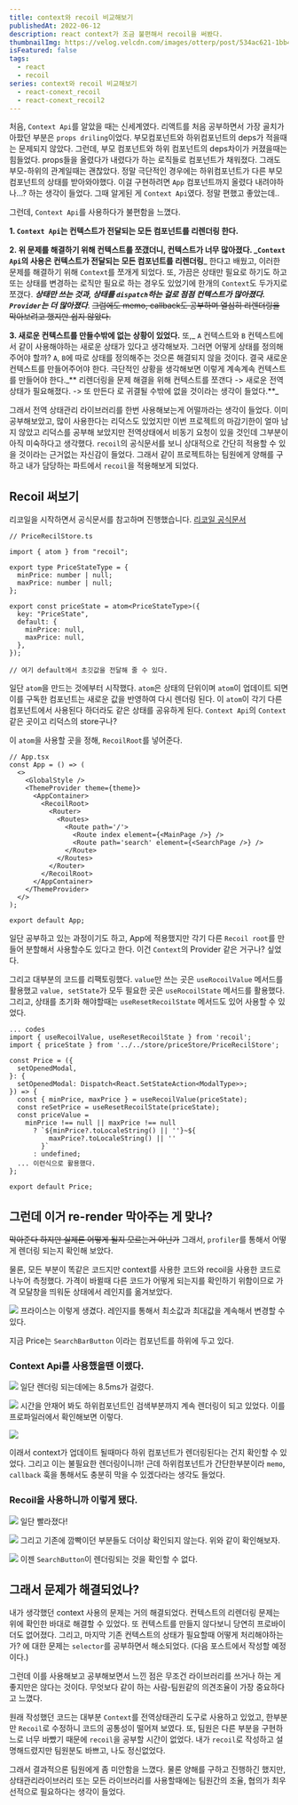 ```yaml
---
title: context와 recoil 비교해보기
publishedAt: 2022-06-12
description: react context가 조금 불편해서 recoil을 써봤다.
thumbnailImg: https://velog.velcdn.com/images/otterp/post/534ac621-1bb4-4817-b1e0-8fafef4df462/image.png
isFeatured: false
tags:
  - react
  - recoil
series: context와 recoil 비교해보기
  - react-conext_recoil
  - react-conext_recoil2
---
```


처음, `Context Api`를 알았을 때는 신세계였다. 리액트를 처음 공부하면서 가장 골치가 아팠던 부분은 `props driling`이었다. 부모컴포넌트와 하위컴포넌트의 deps가 적을때는 문제되지 않았다. 그런데, 부모 컴포넌트와 하위 컴포넌트의 deps차이가 커졌을때는 힘들었다. props들을 올렸다가 내렸다가 하는 로직들로 컴포넌트가 채워졌다. 그래도 부모-하위의 관계일때는 괜찮았다. 정말 극단적인 경우에는 하위컴포넌트가 다른 부모 컴포넌트의 상태를 받아와야했다. 이걸 구현하려면 `App` 컴포넌트까지 올렸다 내려야하나...? 하는 생각이 들었다. 그때 알게된 게 `Context Api`였다. 정말 편했고 좋았는데..

그런데, `Context Api`를 사용하다가 불편함을 느꼈다.

**1. `Context Api`는 컨텍스트가 전달되는 모든 컴포넌트를 리렌더링 한다.**

**2. 위 문제를 해결하기 위해 컨텍스트를 쪼갰더니, 컨텍스트가 너무 많아졌다.
**_**`Context Api`의 사용은 컨텍스트가 전달되는 모든 컴포넌트를 리렌더링**_ 한다고 배웠고, 이러한 문제를 해결하기 위해 `Context`를 쪼개게 되었다. 또, 가끔은 상태만 필요로 하기도 하고 또는 상태를 변경하는 로직만 필요로 하는 경우도 있었기에 한개의 `Context`도 두가지로 쪼갰다. _**상태만 쓰는 것과, 상태를 `dispatch`하는 걸로 점점 컨텍스트가 많아졌다. `Provider`는 더 많아졌다**_. ~~그럼에도 memo, callback도 공부하며 열심히 리렌더링을 막아보려고 했지만 쉽지 않았다.~~

**3. 새로운 컨텍스트를 만들수밖에 없는 상황이 있었다.**
또,_ `A` 컨텍스트와 `B` 컨텍스트에서 같이 사용해야하는 새로운 상태가 있다고 생각해보자. 그러면 어떻게 상태를 정의해주어야 할까? `A`, `B`에 따로 상태를 정의해주는 것으론 해결되지 않을 것이다. 결국 새로운 컨텍스트를 만들어주어야 한다. 극단적인 상황을 생각해보면 이렇게 계속계속 컨텍스트를 만들어야 한다._** 리렌더링을 문제 해결을 위해 컨텍스트를 쪼갠다 -> 새로운 전역 상태가 필요해졌다. -> 또 만든다 로 귀결될 수밖에 없을 것이라는 생각이 들었다.**\_

그래서 전역 상태관리 라이브러리를 한번 사용해보는게 어떨까라는 생각이 들었다. 이미 공부해보았고, 많이 사용한다는 리덕스도 있었지만 이번 프로젝트의 마감기한이 얼마 남지 않았고 리덕스를 공부해 보았지만 전역상태에서 비동기 요청이 있을 것인데 그부분이 아직 미숙하다고 생각했다. `recoil`의 공식문서를 보니 상대적으로 간단히 적용할 수 있을 것이라는 근거없는 자신감이 들었다. 그래서 같이 프로젝트하는 팀원에게 양해를 구하고 내가 담당하는 파트에서 `recoil`을 적용해보게 되었다.

## Recoil 써보기

리코일을 시작하면서 공식문서를 참고하며 진행했습니다.
[리코일 공식문서](https://recoiljs.org/ko/)

```tsx
// PriceRecilStore.ts

import { atom } from "recoil";

export type PriceStateType = {
  minPrice: number | null;
  maxPrice: number | null;
};

export const priceState = atom<PriceStateType>({
  key: "PriceState",
  default: {
    minPrice: null,
    maxPrice: null,
  },
});

// 여기 default에서 초깃값을 전달해 줄 수 있다.
```

일단 `atom`을 만드는 것에부터 시작했다. `atom`은 상태의 단위이며 `atom`이 업데이트 되면 이를 구독한 컴포넌트는 새로운 값을 반영하여 다시 렌더링 된다. 이 `atom`이 각기 다른 컴포넌트에서 사용된다 하더라도 같은 상태를 공유하게 된다. `Context Api`의 `Context`같은 곳이고 리덕스의 store구나?

이 `atom`을 사용할 곳을 정해, `RecoilRoot`를 넣어준다.

```tsx
// App.tsx
const App = () => (
  <>
    <GlobalStyle />
    <ThemeProvider theme={theme}>
      <AppContainer>
        <RecoilRoot>
          <Router>
            <Routes>
              <Route path='/'>
                <Route index element={<MainPage />} />
                <Route path='search' element={<SearchPage />} />
              </Route>
            </Routes>
          </Router>
        </RecoilRoot>
      </AppContainer>
    </ThemeProvider>
  </>
);

export default App;
```

일단 공부하고 있는 과정이기도 하고, App에 적용했지만 각기 다른 `Recoil root`를 만들어 분할해서 사용할수도 있다고 한다. 이건 `Context`의 Provider 같은 거구나? 싶었다.

그리고 대부분의 코드를 리팩토링했다. `value`만 쓰는 곳은 `useRocoilValue` 메서드를 활용했고 `value, setState`가 모두 필요한 곳은 `useRocoilState` 메서드를 활용했다. 그리고, 상태를 초기화 해야할때는 `useResetRecoilState` 메서드도 있어 사용할 수 있었다.

```tsx
... codes
import { useRecoilValue, useResetRecoilState } from 'recoil';
import { priceState } from '../../store/priceStore/PriceRecilStore';

const Price = ({
  setOpenedModal,
}: {
  setOpenedModal: Dispatch<React.SetStateAction<ModalType>>;
}) => {
  const { minPrice, maxPrice } = useRecoilValue(priceState);
  const reSetPrice = useResetRecoilState(priceState);
  const priceValue =
    minPrice !== null || maxPrice !== null
      ? `${minPrice?.toLocaleString() || ''}~${
          maxPrice?.toLocaleString() || ''
        }`
      : undefined;
  ... 이런식으로 활용했다.
};

export default Price;
```

## 그런데 이거 re-render 막아주는 게 맞나?

~~막아준다 하지만 실제론 어떻게 될지 모르는거 아닌가~~
그래서, `profiler`를 통해서 어떻게 렌더링 되는지 확인해 보았다.

물론, 모든 부분이 똑같은 코드지만 context를 사용한 코드와 recoil을 사용한 코드로 나누어 측정했다. 가격이 바뀔때 다른 코드가 어떻게 되는지를 확인하기 위함이므로 가격 모달창을 띄워둔 상태에서 레인지를 옮겨보았다.

![](https://velog.velcdn.com/images/otterp/post/f7cc99d2-2e9d-4f55-a87f-bcbcc3193a86/image.png)
프라이스는 이렇게 생겼다. 레인지를 통해서 최소값과 최대값을 계속해서 변경할 수 있다.

지금 Price는 `SearchBarButton` 이라는 컴포넌트를 하위에 두고 있다.

### Context Api를 사용했을땐 이랬다.

![](https://velog.velcdn.com/images/otterp/post/8505f1d7-7426-4193-88db-cb02cf7fe7a2/image.png)
일단 렌더링 되는데에는 8.5ms가 걸렸다.

![](https://velog.velcdn.com/images/otterp/post/4084bbeb-9472-4dfb-b44f-d286d5c63ede/image.gif)
시간을 안재어 봐도 하위컴포넌트인 검색부분까지 계속 렌더링이 되고 있었다.
이를 프로파일러에서 확인해보면 이렇다.

![](https://velog.velcdn.com/images/otterp/post/5192898f-7e04-4b1c-ba4b-92a73a994afa/image.png)

이래서 context가 업데이트 될때마다 하위 컴포넌트가 렌더링된다는 건지 확인할 수 있었다. 그리고 이는 불필요한 렌더링이니까!
근데 하위컴포넌트가 간단한부분이라 `memo`, `callback` 훅을 통해서도 충분히 막을 수 있겠다라는 생각도 들었다.

### Recoil을 사용하니까 이렇게 됐다.

![](https://velog.velcdn.com/images/otterp/post/6012de55-ccec-4f41-8c0f-3aeac1dfd7d1/image.png)
일단 빨라졌다!

![](https://velog.velcdn.com/images/otterp/post/918620a1-b66c-4b0b-8cc3-7619863fc01c/image.gif)
그리고 기존에 깜빡이던 부분들도 더이상 확인되지 않는다.
위와 같이 확인해보자.

![](https://velog.velcdn.com/images/otterp/post/214ba53c-f0a0-4b1e-8537-8bcd20bdaf57/image.png)
이젠 `SearchButton`이 렌더링되는 것을 확인할 수 없다.

## 그래서 문제가 해결되었나?

내가 생각했던 context 사용의 문제는 거의 해결되었다.
컨텍스트의 리렌더링 문제는 위에 확인한 바대로 해결할 수 있었다.
또 컨텍스트를 만들지 않다보니 당연히 프로바이더도 없어졌다.
그리고, 마지막 기존 컨텍스트의 상태가 필요할때 어떻게 처리해야하는가? 에 대한 문제는 `selector`를 공부하면서 해소되었다. (다음 포스트에서 작성할 예정이다.)

그런데 이를 사용해보고 공부해보면서 느낀 점은 무조건 라이브러리를 쓰거나 하는 게 좋지만은 않다는 것이다.
무엇보다 같이 하는 사람-팀원같의 의견조율이 가장 중요하다고 느꼈다.

원래 작성했던 코드는 대부분 `Context`를 전역상태관리 도구로 사용하고 있었고, 한부분만 `Recoil`로 수정하니 코드의 공통성이 떨어져 보였다. 또, 팀원은 다른 부분을 구현하느로 너무 바빴기 때문에 `recoil`을 공부할 시간이 없었다. 내가 `recoil`로 작성하고 설명해드렸지만 팀원분도 바쁘고, 나도 정신없었다.

그래서 결과적으론 팀원에게 좀 미안함을 느꼈다. 물론 양해를 구하고 진행하긴 했지만, 상태관리라이브러리 또는 모든 라이브러리를 사용할때에는 팀원간의 조율, 협의가 최우선적으로 필요하다는 생각이 들었다.
